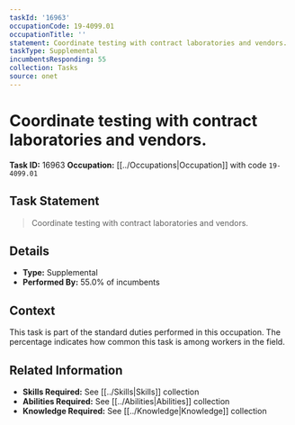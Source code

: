 ```yaml
---
taskId: '16963'
occupationCode: 19-4099.01
occupationTitle: ''
statement: Coordinate testing with contract laboratories and vendors.
taskType: Supplemental
incumbentsResponding: 55
collection: Tasks
source: onet
---
```

# Coordinate testing with contract laboratories and vendors.

**Task ID:** 16963
**Occupation:** [[../Occupations|Occupation]] with code `19-4099.01`

## Task Statement

> Coordinate testing with contract laboratories and vendors.

## Details

- **Type:** Supplemental
- **Performed By:** 55.0% of incumbents

## Context

This task is part of the standard duties performed in this occupation. The percentage indicates how common this task is among workers in the field.

## Related Information

- **Skills Required:** See [[../Skills|Skills]] collection
- **Abilities Required:** See [[../Abilities|Abilities]] collection
- **Knowledge Required:** See [[../Knowledge|Knowledge]] collection
